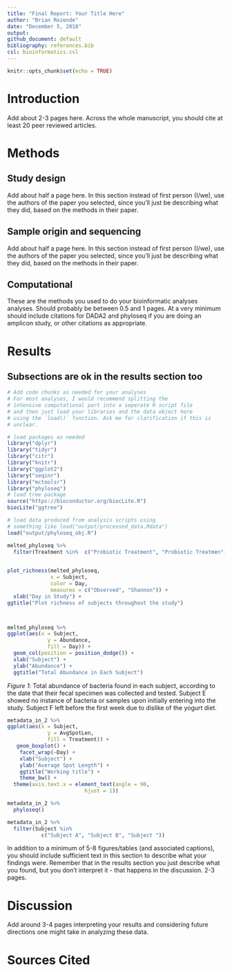 ```yaml
---
title: "Final Report: Your Title Here"
author: "Brian Rezende"
date: "December 5, 2018"
output:
github_document: default
bibliography: references.bib
csl: bioinformatics.csl
---
```


```r
knitr::opts_chunk$set(echo = TRUE)
```

# Introduction

Add about 2-3 pages here. Across the whole manuscript, you should cite at least 20 peer reviewed articles.

# Methods

## Study design

Add about half a page here. In this section instead of first person (I/we), use the authors of the paper you selected, since you'll just be describing what they did, based on the methods in their paper.

## Sample origin and sequencing

Add about half a page here. In this section instead of first person (I/we), use the authors of the paper you selected, since you'll just be describing what they did, based on the methods in their paper.

## Computational

These are the methods you used to do your bioinformatic analyses analyses. Should probably be between 0.5 and 1 pages. At a very minimum should include citations for DADA2 and phyloseq if you are doing an amplicon study, or other citations as appropriate.

# Results

## Subsections are ok in the results section too

```r
# Add code chunks as needed for your analyses
# For most analyses, I would recommend splitting the
# intensive computational part into a seperate R script file
# and then just load your libraries and the data object here
# using the `load()` function. Ask me for clarification if this is
# unclear.
```

```r
# load packages as needed
library("dplyr")
library("tidyr")
library("citr")
library("knitr")
library("ggplot2")
library("seqinr")
library("mctoolsr")
library("phyloseq")
# load tree package
source("https://bioconductor.org/biocLite.R")
biocLite("ggtree")

# load data produced from analysis scripts using
# something like load("output/processed_data.Rdata")
load("output/phyloseq_obj.R")
```

```r
melted_phyloseq %>%
  filter(Treatment %in%  c("Probiotic Treatment", "Probiotic Treatmen")) %>%
  

```

```r

plot_richness(melted_phyloseq,
              x = Subject,
              color = Day,
              measures = c("Observed", "Shannon")) +
  xlab("Day in Study") +
ggtitle("Plot richness of subjects throughout the study")
```

```r

```

```r

```

```r
melted_phyloseq %>%
ggplot(aes(x = Subject,
             y = Abundance,
             fill = Day)) +
  geom_col(position = position_dodge()) +
  xlab("Subject") +
  ylab("Abundance") +
  ggtitle("Total Abundance in Each Subject")

```
*Figure 1*: Total abundance of bacteria found in each subject, according to the date that their fecal specimen was collected and tested. Subject E showed no instance of bacteria or samples upon initially entering into the study. Subject F left before the first week due to dislike of the yogurt diet. 
```r
metadata_in_2 %>%
ggplot(aes(x = Subject,
             y = AvgSpotLen,
             fill = Treatment)) +
   geom_boxplot() +
    facet_wrap(~Day) +
    xlab("Subject") +
    ylab("Average Spot Length") +
    ggtitle("Working title") +
    theme_bw() +
  theme(axis.text.x = element_text(angle = 90,
                         hjust = 1))

```

```r
metadata_in_2 %>%
  phyloseq()
```

```r
metadata_in_2 %>%
  filter(Subject %in% 
           c("Subject A", "Subject B", "Subject "))
```


In addition to a minimum of 5-8 figures/tables (and associated captions), you should include sufficient text in this section to describe what your findings were. Remember that in the results section you just describe what you found, but you don't interpret it - that happens in the discussion. 2-3 pages.

# Discussion

Add around 3-4 pages interpreting your results and considering future directions one might take in analyzing these data.

# Sources Cited
